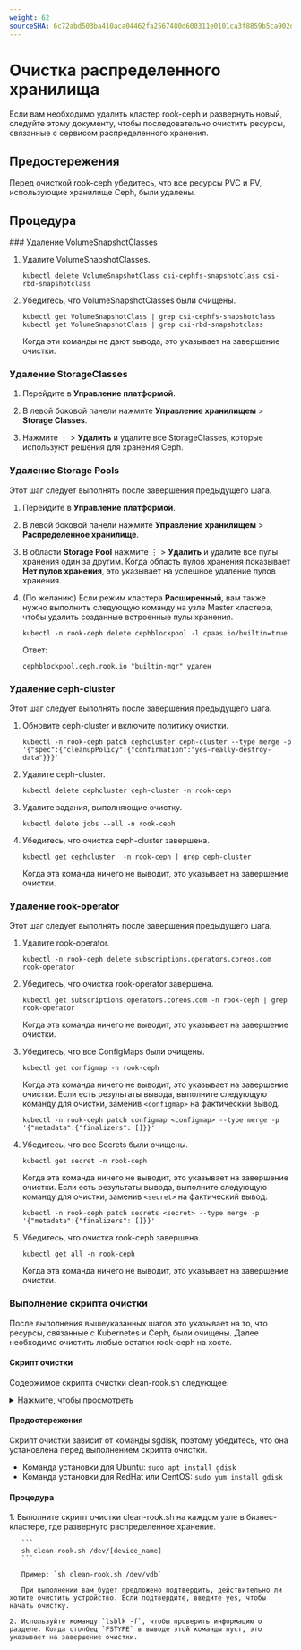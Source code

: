```yaml
---
weight: 62
sourceSHA: 6c72abd503ba410aca04462fa2567480d600311e0101ca3f8859b5ca902d02c5
---
```


# Очистка распределенного хранилища

Если вам необходимо удалить кластер rook-ceph и развернуть новый, следуйте этому документу, чтобы последовательно очистить ресурсы, связанные с сервисом распределенного хранения.

## Предостережения

Перед очисткой rook-ceph убедитесь, что все ресурсы PVC и PV, использующие хранилище Ceph, были удалены.

## Процедура

<Steps>
  ### Удаление VolumeSnapshotClasses

  1. Удалите VolumeSnapshotClasses.

     ```
     kubectl delete VolumeSnapshotClass csi-cephfs-snapshotclass csi-rbd-snapshotclass
     ```

  2. Убедитесь, что VolumeSnapshotClasses были очищены.

     ```
     kubectl get VolumeSnapshotClass | grep csi-cephfs-snapshotclass
     kubectl get VolumeSnapshotClass | grep csi-rbd-snapshotclass
     ```

     Когда эти команды не дают вывода, это указывает на завершение очистки.

  ### Удаление StorageClasses

  1. Перейдите в **Управление платформой**.

  2. В левой боковой панели нажмите **Управление хранилищем** > **Storage Classes**.

  3. Нажмите ⋮ > **Удалить** и удалите все StorageClasses, которые используют решения для хранения Ceph.

  ### Удаление Storage Pools

  Этот шаг следует выполнять после завершения предыдущего шага.

  1. Перейдите в **Управление платформой**.

  2. В левой боковой панели нажмите **Управление хранилищем** > **Распределенное хранилище**.

  3. В области **Storage Pool** нажмите ⋮ > **Удалить** и удалите все пулы хранения один за другим. Когда область пулов хранения показывает **Нет пулов хранения**, это указывает на успешное удаление пулов хранения.

  4. (По желанию) Если режим кластера **Расширенный**, вам также нужно выполнить следующую команду на узле Master кластера, чтобы удалить созданные встроенные пулы хранения.

     ```
     kubectl -n rook-ceph delete cephblockpool -l cpaas.io/builtin=true
     ```

     Ответ:

     ```
     cephblockpool.ceph.rook.io "builtin-mgr" удален
     ```

  ### Удаление ceph-cluster

  Этот шаг следует выполнять после завершения предыдущего шага.

  1. Обновите ceph-cluster и включите политику очистки.

     ```
     kubectl -n rook-ceph patch cephcluster ceph-cluster --type merge -p '{"spec":{"cleanupPolicy":{"confirmation":"yes-really-destroy-data"}}}'
     ```

  2. Удалите ceph-cluster.

     ```
     kubectl delete cephcluster ceph-cluster -n rook-ceph
     ```

  3. Удалите задания, выполняющие очистку.

     ```
     kubectl delete jobs --all -n rook-ceph
     ```

  4. Убедитесь, что очистка ceph-cluster завершена.

     ```
     kubectl get cephcluster  -n rook-ceph | grep ceph-cluster
     ```

     Когда эта команда ничего не выводит, это указывает на завершение очистки.

  ### Удаление rook-operator

  Этот шаг следует выполнять после завершения предыдущего шага.

  1. Удалите rook-operator.

     ```
     kubectl -n rook-ceph delete subscriptions.operators.coreos.com rook-operator
     ```

  2. Убедитесь, что очистка rook-operator завершена.

     ```
     kubectl get subscriptions.operators.coreos.com -n rook-ceph | grep rook-operator
     ```

     Когда эта команда ничего не выводит, это указывает на завершение очистки.

  3. Убедитесь, что все ConfigMaps были очищены.

     ```
     kubectl get configmap -n rook-ceph
     ```

     Когда эта команда ничего не выводит, это указывает на завершение очистки. Если есть результаты вывода, выполните следующую команду для очистки, заменив `<configmap>` на фактический вывод.

     ```
     kubectl -n rook-ceph patch configmap <configmap> --type merge -p '{"metadata":{"finalizers": []}}'
     ```

  4. Убедитесь, что все Secrets были очищены.

     ```
     kubectl get secret -n rook-ceph
     ```

     Когда эта команда ничего не выводит, это указывает на завершение очистки. Если есть результаты вывода, выполните следующую команду для очистки, заменив `<secret>` на фактический вывод.

     ```
     kubectl -n rook-ceph patch secrets <secret> --type merge -p '{"metadata":{"finalizers": []}}'
     ```

  5. Убедитесь, что очистка rook-ceph завершена.

     ```
     kubectl get all -n rook-ceph
     ```

     Когда эта команда ничего не выводит, это указывает на завершение очистки.

  ### Выполнение скрипта очистки

  После выполнения вышеуказанных шагов это указывает на то, что ресурсы, связанные с Kubernetes и Ceph, были очищены. Далее необходимо очистить любые остатки rook-ceph на хосте.

  #### Скрипт очистки

  Содержимое скрипта очистки clean-rook.sh следующее:

  <details>
    <summary>Нажмите, чтобы просмотреть</summary>

    ```shell
    #!/bin/bash

    DISK="$1"

    if [ ! -n "$DISK" ]
    then
       echo "вы должны ввести блочное устройство"
       exit
    else
       echo "вы уверены, что хотите очистить устройство: $DISK ? да/нет"
       read ANSWER
       case $ANSWER in
         [Yy]*)
         echo "вы ввели y или Y !"
         ;;
         [Nn]*)
         echo "вы ввели "$ANSWER
         exit
         ;;
       esac
    fi

    echo "очистка /var/lib/rook"
    rm -rf /var/lib/rook


    echo "очистка блочного устройства"

    # Восстановите таблицу разделов и добавьте раздел с помощью fdisk, не удаляйте пустые строки между
    echo "g
    n



    w" | sudo fdisk $DISK


    # Сбросьте диск в новое, пригодное состояние (запользуйте zap-all, потому что MBR должен быть чистым)
    # Вам нужно выполнить этот шаг для всех дисков.
    sgdisk --zap-all $DISK

    # Очистите HDD с помощью dd
    dd if=/dev/zero of="$DISK" bs=1M count=100 oflag=direct,dsync


    # Очистите такие диски, как SSD, с помощью blkdiscard вместо dd
    blkdiscard $DISK

    # Эти шаги нужно выполнить только один раз на каждом узле
    # Если rook настраивает OSD с помощью ceph-volume, разборка оставляет некоторые устройства, которые блокируют диски.
    ls /dev/mapper/ceph-* | xargs -I% -- dmsetup remove %

    # ceph-volume setup может оставить директории ceph-<UUID> в /dev (ненужный беспорядок)
    rm -rf /dev/ceph-*
    ```
  </details>

  #### Предостережения

  Скрипт очистки зависит от команды sgdisk, поэтому убедитесь, что она установлена перед выполнением скрипта очистки.

  - Команда установки для Ubuntu: `sudo apt install gdisk`
  - Команда установки для RedHat или CentOS: `sudo yum install gdisk`

  #### Процедура

  <Steps>
    1. Выполните скрипт очистки clean-rook.sh на каждом узле в бизнес-кластере, где развернуто распределенное хранение.

       ```
       sh clean-rook.sh /dev/[device_name]
       ```

       Пример: `sh clean-rook.sh /dev/vdb`

       При выполнении вам будет предложено подтвердить, действительно ли хотите очистить устройство. Если подтвердите, введите yes, чтобы начать очистку.

    2. Используйте команду `lsblk -f`, чтобы проверить информацию о разделе. Когда столбец `FSTYPE` в выводе этой команды пуст, это указывает на завершение очистки.
  </Steps>
</Steps>
